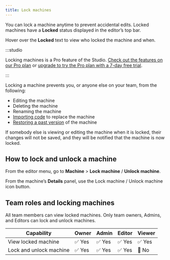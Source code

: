 ```yaml
---
title: Lock machines
---
```


You can lock a machine anytime to prevent accidental edits. Locked machines have a <Lock size={18} /> **Locked** status displayed in the editor’s top bar.

Hover over the <Lock size={18} /> **Locked** text to view who locked the machine and when.

:::studio

Locking machines is a Pro feature of the Studio. [Check out the features on our Pro plan](/studio-pro-plan.mdx) or [upgrade to try the Pro plan with a 7-day free trial](https://stately.ai/registry/billing).

:::

Locking a machine prevents you, or anyone else on your team, from the following:

- Editing the machine
- Deleting the machine
- Renaming the machine
- [Importing code](import-from-code.mdx) to replace the machine
- [Restoring a past version](versions.mdx) of the machine

If somebody else is viewing or editing the machine when it is locked, their changes will not be saved, and they will be notified that the machine is now locked.

## How to lock and unlock a machine

From the editor menu, go to **Machine** > <Unlock size={18} /> **Lock machine** / <Lock size={18} /> **Unlock machine**.

From the machine’s <Info size={18} /> **Details** panel, use the <Unlock size={18} /> Lock machine / <Lock size={18} /> Unlock machine icon button.

## Team roles and locking machines

All team members can view locked machines. Only team owners, Admins, and Editors can lock and unlock machines.

| Capability              | Owner  | Admin  | Editor | Viewer |
| ----------------------- | ------ | ------ | ------ | ------ |
| View locked machine     | ✅ Yes | ✅ Yes | ✅ Yes | ✅ Yes |
| Lock and unlock machine | ✅ Yes | ✅ Yes | ✅ Yes | 🚫 No  |
